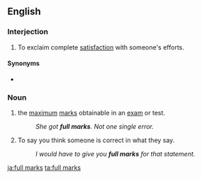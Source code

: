 ==English==

===Interjection===
{{en-interj}}

# To exclaim complete [[satisfaction]] with someone's efforts.

====Synonyms====
* {{l|en|well done}}

===Noun===
{{en-plural noun|head=[[full]] [[marks]]'''}}

# the [[maximum]] [[marks]] obtainable in an [[exam]] or test.
#: ''She got '''full marks'''. Not one single error.''
# {{label|en|idiomatic|by extension}} To say you think someone is correct in what they say.
#: ''I would have to give you '''full marks''' for that statement.''

[[ja:full marks]]
[[ta:full marks]]